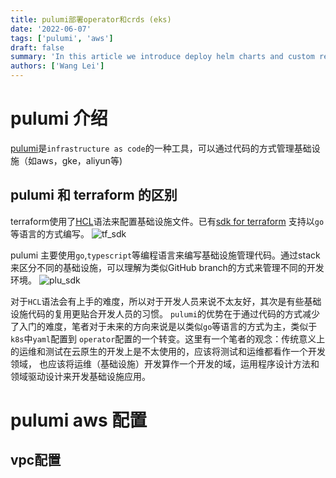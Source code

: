 ```yaml
---
title: pulumi部署operator和crds (eks)
date: '2022-06-07'
tags: ['pulumi', 'aws']
draft: false
summary: 'In this article we introduce deploy helm charts and custom resource by pulumi'
authors: ['Wang Lei']
---
```


# pulumi 介绍

[pulumi](https://www.pulumi.com/)是`infrastructure as code`的一种工具，可以通过代码的方式管理基础设施（如aws，gke，aliyun等)

## pulumi 和 terraform 的区别

terraform使用了[HCL](https://www.terraform.io/language/syntax/configuration)语法来配置基础设施文件。已有[sdk for terraform](https://www.terraform.io/cdktf)
支持以`go`等语言的方式编写。
![tf_sdk](https://mktg-content-api-hashicorp.vercel.app/api/assets?product=terraform-cdk&version=refs%2Fheads%2Fstable-website&asset=website%2Fdocs%2Fcdktf%2Fterraform-platform.png&width=1776&height=1317)

pulumi 主要使用`go`,`typescript`等编程语言来编写基础设施管理代码。通过stack来区分不同的基础设施，可以理解为类似GitHub branch的方式来管理不同的开发环境。
![plu_sdk](https://www.pulumi.com/images/docs/pulumi-programming-model-diagram.svg)

对于`HCL`语法会有上手的难度，所以对于开发人员来说不太友好，其次是有些基础设施代码的复用更贴合开发人员的习惯。
`pulumi`的优势在于通过代码的方式减少了入门的难度，笔者对于未来的方向来说是以类似`go`等语言的方式为主，类似于`k8s`中`yaml`配置到
`operator`配置的一个转变。这里有一个笔者的观念：传统意义上的运维和测试在云原生的开发上是不太使用的，应该将测试和运维都看作一个开发领域，
也应该将运维（基础设施）开发算作一个开发的域，运用程序设计方法和领域驱动设计来开发基础设施应用。


# pulumi aws 配置

## vpc配置
